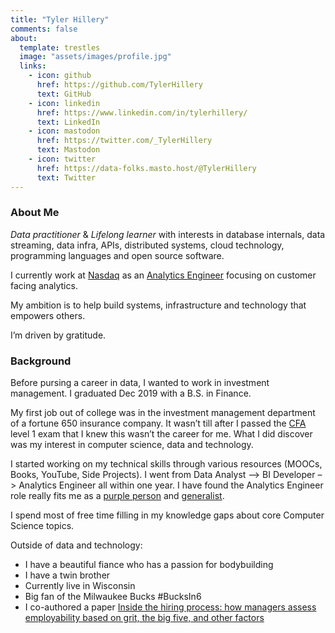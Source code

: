 ```yaml
---
title: "Tyler Hillery"
comments: false
about:
  template: trestles
  image: "assets/images/profile.jpg" 
  links:
    - icon: github
      href: https://github.com/TylerHillery
      text: GitHub
    - icon: linkedin
      href: https://www.linkedin.com/in/tylerhillery/
      text: LinkedIn
    - icon: mastodon
      href: https://twitter.com/_TylerHillery
      text: Mastodon
    - icon: twitter
      href: https://data-folks.masto.host/@TylerHillery
      text: Twitter
---
```

### **About Me**
*Data practitioner* & *Lifelong learner* with interests in database internals, data streaming, data infra, APIs, distributed systems, cloud technology, programming languages and open source software. 

I currently work at [Nasdaq](https://www.nasdaq.com/) as an [Analytics Engineer](https://www.getdbt.com/what-is-analytics-engineering/) focusing on customer facing analytics. 

My ambition is to help build systems, infrastructure and technology that empowers others.

I'm driven by gratitude.

### **Background**
Before pursing a career in data, I wanted to work in investment management. I graduated Dec 2019 with a B.S. in Finance.

My first job out of college was in the investment management department of a fortune 650 insurance company. It wasn't till after I passed the [CFA](https://www.cfainstitute.org/en/programs/cfa/charter) level 1 exam that I knew this wasn't the career for me. What I did discover was my interest in computer science, data and technology. 

I started working on my technical skills through various resources (MOOCs, Books, YouTube, Side Projects). I went from Data Analyst --> BI Developer --> Analytics Engineer all within one year. I have found the Analytics Engineer role really fits me as a [purple person](https://www.getdbt.com/blog/we-the-purple-people/) and [generalist](https://www.youtube.com/watch?v=wB0ulHmvU7E). 

I spend most of free time filling in my knowledge gaps about core Computer Science topics.

Outside of data and technology: 

- I have a beautiful fiance who has a passion for bodybuilding
- I have a twin brother 
- Currently live in Wisconsin 
- Big fan of the Milwaukee Bucks #BucksIn6
- I co-authored a paper [Inside the hiring process: how managers assess employability based on grit, the big five, and other factors ](https://www.researchgate.net/publication/335182644_Inside_the_hiring_process_how_managers_assess_employability_based_on_grit_the_big_five_and_other_factors)
